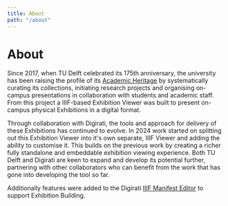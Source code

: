 ```yaml
---
title: About
path: "/about"
---
```


# About

Since 2017, when TU Delft celebrated its 175th anniversary, the university has been raising the profile of its [Academic Heritage](https://heritage.tudelft.nl/en) by systematically curating its collections, initiating research projects and organising on-campus presentations in collaboration with students and academic staff. From this project a IIIF-based Exhibition Viewer was built to present on-campus physical Exhibitions in a digital format.

Through collaboration with Digirati, the tools and approach for delivery of these Exhibitions has continued to evolve. In 2024 work started on splitting out this Exhibition Viewer into it's own separate, IIIF Viewer and adding the ability to customise it. This builds on the previous work by creating a richer fully standalone and embeddable exhibition viewing experience. Both TU Delft and Digirati are keen to expand and develop its potential further, partnering with other collaborators who can benefit from the work that has gone into developing the tool so far.

Additionally features were added to the Digirati [IIIF Manifest Editor](https://manifest-editor.digirati.services) to support Exhibition Building.

